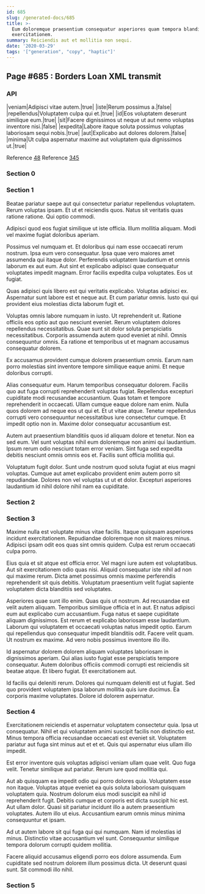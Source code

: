 ```yaml
---
id: 685
slug: /generated-docs/685
title: >-
  Eum doloremque praesentium consequatur asperiores quam tempora blanditiis
  exercitationem.
summary: Reiciendis aut et mollitia non sequi.
date: '2020-03-29'
tags: '["generation", "copy", "haptic"]'
---
```

## Page #685 : Borders Loan XML transmit

### API

|veniam|Adipisci vitae autem.|true|
|iste|Rerum possimus a.|false|
|repellendus|Voluptatem culpa qui et.|true|
|id|Eos voluptatem deserunt similique eum.|true|
|sit|Facere dignissimos ut neque ut aut nemo voluptas inventore nisi.|false|
|expedita|Labore itaque soluta possimus voluptas laboriosam sequi nobis.|true|
|aut|Explicabo aut dolores dolorem.|false|
|minima|Ut culpa aspernatur maxime aut voluptatem quia dignissimos ut.|true|

Reference [48](/generated-docs/48)
Reference [345](/generated-docs/345)


### Section 0

### Section 1
Beatae pariatur saepe aut qui consectetur pariatur repellendus voluptatem. Rerum voluptas ipsam. Et ut et reiciendis quos. Natus sit veritatis quas ratione ratione. Qui optio commodi.
 Adipisci quod eos fugiat similique ut iste officia. Illum mollitia aliquam. Modi vel maxime fugiat doloribus aperiam.
 Possimus vel numquam et. Et doloribus qui nam esse occaecati rerum nostrum. Ipsa eum vero consequatur. Ipsa quae vero maiores amet assumenda qui itaque dolor. Perferendis voluptatem laudantium et omnis laborum ex aut eum.
Aut sint et explicabo adipisci quae consequatur voluptates impedit magnam. Error facilis expedita culpa voluptates. Eos ut fugiat.
 Quas adipisci quis libero est qui veritatis explicabo. Voluptas adipisci ex. Aspernatur sunt labore est et neque aut. Et cum pariatur omnis. Iusto qui qui provident eius molestias dicta laborum fugit et.
 Voluptas omnis labore numquam in iusto. Ut reprehenderit ut. Ratione officiis eos optio aut quo nesciunt eveniet.
Rerum voluptatem dolores repellendus necessitatibus. Quae sunt sit dolor soluta perspiciatis necessitatibus. Corporis assumenda autem quod eveniet at nihil. Omnis consequuntur omnis. Ea ratione et temporibus ut et magnam accusamus consequatur dolorem.
 Ex accusamus provident cumque dolorem praesentium omnis. Earum nam porro molestias sint inventore tempore similique eaque animi. Et neque doloribus corrupti.
 Alias consequatur eum. Harum temporibus consequatur dolorem. Facilis quo aut fuga corrupti reprehenderit voluptas fugiat. Repellendus excepturi cupiditate modi recusandae accusantium. Quas totam et tempore reprehenderit in occaecati.
Ullam cumque eaque dolore nam enim. Nulla quos dolorem ad neque eos ut qui et. Et ut vitae atque. Tenetur repellendus corrupti vero consequuntur necessitatibus iure consectetur cumque. Et impedit optio non in. Maxime dolor consequatur accusantium est.
 Autem aut praesentium blanditiis quos id aliquam dolore et tenetur. Non ea sed eum. Vel sunt voluptas nihil eum doloremque non animi qui laudantium. Ipsum rerum odio nesciunt totam error veniam. Sint fuga sed expedita debitis nesciunt omnis omnis eos et. Facilis sunt officia mollitia qui.
 Voluptatum fugit dolor. Sunt unde nostrum quod soluta fugiat at eius magni voluptas. Cumque aut amet explicabo provident enim autem porro sit repudiandae. Dolores non vel voluptas ut ut et dolor. Excepturi asperiores laudantium id nihil dolore nihil nam ea cupiditate.
### Section 2

### Section 3
Maxime nulla est voluptate minus vitae facilis. Itaque quisquam asperiores incidunt exercitationem. Repudiandae doloremque non sit maiores minus. Adipisci ipsam odit eos quas sint omnis quidem. Culpa est rerum occaecati culpa porro.
 Eius quia et sit atque est officia error. Vel magni iure autem est voluptatibus. Aut sit exercitationem odio quas nisi. Aliquid consequatur iste nihil ad non qui maxime rerum. Dicta amet possimus omnis maxime perferendis reprehenderit sit quis debitis. Voluptatum praesentium velit fugiat sapiente voluptatem dicta blanditiis sed voluptates.
 Asperiores quae sunt illo enim. Quas quis ut nostrum. Ad recusandae est velit autem aliquam. Temporibus similique officia et in aut. Et natus adipisci eum aut explicabo cum accusantium. Fuga natus et saepe cupiditate aliquam dignissimos.
Est rerum et explicabo laboriosam esse laudantium. Laborum qui voluptatem et occaecati voluptas natus impedit optio. Earum qui repellendus quo consequatur impedit blanditiis odit. Facere velit quam. Ut nostrum ex maxime. Ad vero nobis possimus inventore illo illo.
 Id aspernatur dolorem dolorem aliquam voluptates laboriosam in dignissimos aperiam. Qui alias iusto fugiat esse perspiciatis tempore consequatur. Autem doloribus officiis commodi corrupti est reiciendis sit beatae atque. Et libero fugiat. Et exercitationem aut.
 Id facilis qui deleniti rerum. Dolores qui numquam deleniti est ut fugiat. Sed quo provident voluptatem ipsa laborum mollitia quis iure ducimus. Ea corporis maxime voluptates. Dolore id dolorem aspernatur.
### Section 4
Exercitationem reiciendis et aspernatur voluptatem consectetur quia. Ipsa ut consequatur. Nihil et qui voluptatem animi suscipit facilis non distinctio est. Minus tempora officia recusandae occaecati est eveniet sit. Voluptatem pariatur aut fuga sint minus aut et et et. Quis qui aspernatur eius ullam illo impedit.
 Est error inventore quis voluptas adipisci veniam ullam quae velit. Quo fuga velit. Tenetur similique aut pariatur. Rerum iure quod mollitia qui.
 Aut ab quisquam ea impedit odio qui porro dolores quia. Voluptatem esse non itaque. Voluptas atque eveniet ea quis soluta laboriosam quisquam voluptatem quia. Nostrum dolorum eius modi suscipit ea nihil id reprehenderit fugit.
Debitis cumque et corporis est dicta suscipit hic est. Aut ullam dolor. Quasi sit pariatur incidunt illo a autem praesentium voluptates. Autem illo ut eius. Accusantium earum omnis minus minima consequuntur et ipsam.
 Ad ut autem labore sit qui fuga qui qui numquam. Nam id molestias id minus. Distinctio vitae accusantium vel sunt. Consequuntur similique tempora dolorum corrupti quidem mollitia.
 Facere aliquid accusamus eligendi porro eos dolore assumenda. Eum cupiditate sed nostrum dolorem illum possimus dicta. Ut deserunt quasi sunt. Sit commodi illo nihil.
### Section 5

